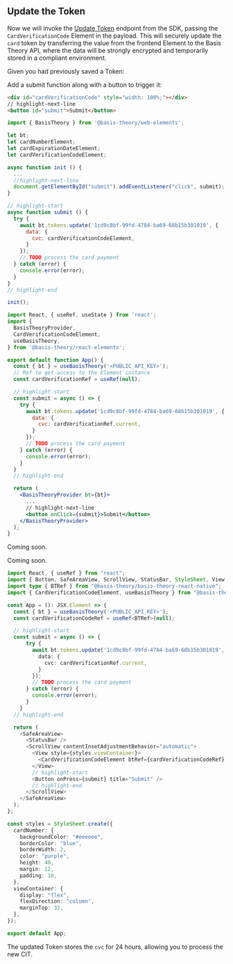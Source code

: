 

## Update the Token

Now we will invoke the [Update Token](https://developers.basistheory.com/docs/api/tokens#update-token) endpoint from the SDK, passing the `CardVerificationCode` Element in the payload. This will securely update the `card` token by transferring the value from the frontend Element to the Basis Theory API, where the data will be strongly encrypted and temporarily stored in a compliant environment.

Given you had previously saved a Token:

<TokenSample />

Add a submit function along with a button to trigger it:

<Tabs className="bt-tabs" queryString="sdk">
  <TabItem value="javascript" label="JavaScript">

```html showLineNumbers title=index.html
<div id="cardVerificationCode" style="width: 100%;"></div>
// highlight-next-line
<button id="submit">Submit</button>
```
```javascript showLineNumbers title=index.js
import { BasisTheory } from '@basis-theory/web-elements';

let bt;
let cardNumberElement;
let cardExpirationDateElement;
let cardVerificationCodeElement;

async function init () {
  ...
  //highlight-next-line
  document.getElementById("submit").addEventListener("click", submit);
}

// highlight-start
async function submit () {
  try {
    await bt.tokens.update('1cd9c8bf-99fd-4784-ba69-68b15b301019', {
      data: {
        cvc: cardVerificationCodeElement,
      }
    });
    // TODO process the card payment
  } catch (error) {
    console.error(error);
  }
}
// highlight-end

init();
```
  </TabItem>
  <TabItem value="react" label="React">

```jsx showLineNumbers title=App.jsx
import React, { useRef, useState } from 'react';
import {
  BasisTheoryProvider,
  CardVerificationCodeElement,
  useBasisTheory,
} from '@basis-theory/react-elements';

export default function App() {
  const { bt } = useBasisTheory('<PUBLIC_API_KEY>');
  // Ref to get access to the Element instance
  const cardVerificationRef = useRef(null);

  // highlight-start
  const submit = async () => {
    try {
      await bt.tokens.update('1cd9c8bf-99fd-4784-ba69-68b15b301019', {
        data: {
          cvc: cardVerificationRef.current,
        }
      });
      // TODO process the card payment
    } catch (error) {
      console.error(error);
    }
  }
  // highlight-end

  return (
    <BasisTheoryProvider bt={bt}>
      ...
      // highlight-next-line
      <button onClick={submit}>Submit</button>
    </BasisTheoryProvider>
  );
}
```
  </TabItem>
  <TabItem value="ios" label="iOS">

Coming soon.

  </TabItem>
  <TabItem value="android" label="Android">

Coming soon.

  </TabItem>
   <TabItem value="react-native" label="React Native">

```typescript showLineNumbers title=App.tsx
import React, { useRef } from "react";
import { Button, SafeAreaView, ScrollView, StatusBar, StyleSheet, View } from "react-native";
import type { BTRef } from "@basis-theory/basis-theory-react-native";
import { CardVerificationCodeElement, useBasisTheory } from "@basis-theory/react-native-elements";

const App = (): JSX.Element => {
  const { bt } = useBasisTheory('<PUBLIC_API_KEY>');
  const cardVerificationCodeRef = useRef<BTRef>(null);

  // highlight-start
  const submit = async () => {
      try {
        await bt.tokens.update('1cd9c8bf-99fd-4784-ba69-68b15b301019', {
          data: {
            cvc: cardVerificationRef.current,
          }
        });
        // TODO process the card payment
      } catch (error) {
        console.error(error);
      }
    }
  // highlight-end

  return (
    <SafeAreaView>
      <StatusBar />
      <ScrollView contentInsetAdjustmentBehavior="automatic">
        <View style={styles.viewContainer}>
          <CardVerificationCodeElement btRef={cardVerificationCodeRef} placeholder="CVC" style={styles.elements} />
        </View>
        // highlight-start
        <Button onPress={submit} title="Submit" />
        // highlight-end
      </ScrollView>
    </SafeAreaView>
  );
};

const styles = StyleSheet.create({
  cardNumber: {
    backgroundColor: "#eeeeee",
    borderColor: "blue",
    borderWidth: 2,
    color: "purple",
    height: 40,
    margin: 12,
    padding: 10,
  },
  viewContainer: {
    display: "flex",
    flexDirection: "column",
    marginTop: 32,
  },
});

export default App;
```

  </TabItem>
</Tabs>

The updated Token stores the `cvc` for 24 hours, allowing you to process the new CIT.
